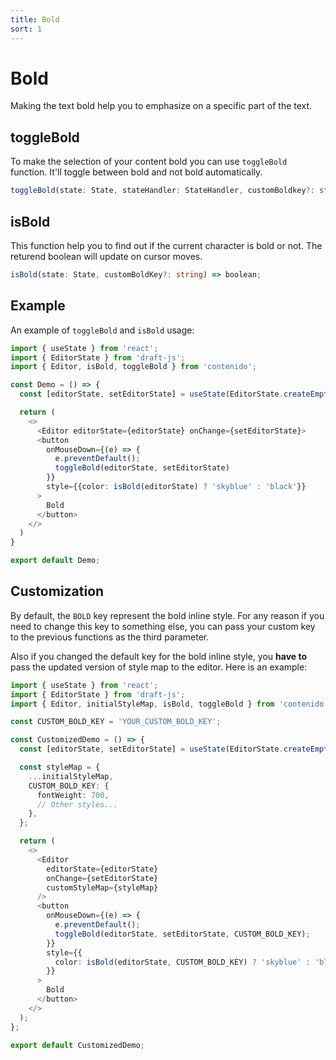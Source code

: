 ```yaml
---
title: Bold
sort: 1
---
```


# Bold

Making the text bold help you to emphasize on a specific part of the text.

## toggleBold

To make the selection of your content bold you can use `toggleBold` function.
It'll toggle between bold and not bold automatically.

```ts
toggleBold(state: State, stateHandler: StateHandler, customBoldkey?: string) => void;
```

## isBold

This function help you to find out if the current character is bold or not.
The returend boolean will update on cursor moves.

```ts
isBold(state: State, customBoldKey?: string) => boolean;
```

## Example

An example of `toggleBold` and `isBold` usage:

```ts
import { useState } from 'react';
import { EditorState } from 'draft-js';
import { Editor, isBold, toggleBold } from 'contenido';

const Demo = () => {
  const [editorState, setEditorState] = useState(EditorState.createEmpty());

  return (
    <>
      <Editor editorState={editorState} onChange={setEditorState}>
      <button
        onMouseDown={(e) => {
          e.preventDefault();
          toggleBold(editorState, setEditorState)
        }}
        style={{color: isBold(editorState) ? 'skyblue' : 'black'}}
      >
        Bold
      </button>
    </>
  )
}

export default Demo;
```

## Customization

By default, the `BOLD` key represent the bold inline style. For any reason
if you need to change this key to something else, you can pass your custom key
to the previous functions as the third parameter.

Also if you changed the default key for the bold inline style, you **have to** pass
the updated version of style map to the editor. Here is an example:

```ts
import { useState } from 'react';
import { EditorState } from 'draft-js';
import { Editor, initialStyleMap, isBold, toggleBold } from 'contenido';

const CUSTOM_BOLD_KEY = 'YOUR_CUSTOM_BOLD_KEY';

const CustomizedDemo = () => {
  const [editorState, setEditorState] = useState(EditorState.createEmpty());

  const styleMap = {
    ...initialStyleMap,
    CUSTOM_BOLD_KEY: {
      fontWeight: 700,
      // Other styles...
    },
  };

  return (
    <>
      <Editor
        editorState={editorState}
        onChange={setEditorState}
        customStyleMap={styleMap}
      />
      <button
        onMouseDown={(e) => {
          e.preventDefault();
          toggleBold(editorState, setEditorState, CUSTOM_BOLD_KEY);
        }}
        style={{
          color: isBold(editorState, CUSTOM_BOLD_KEY) ? 'skyblue' : 'black',
        }}
      >
        Bold
      </button>
    </>
  );
};

export default CustomizedDemo;
```
